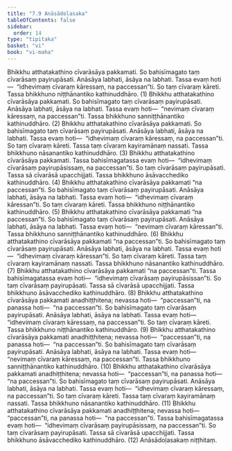 ```yaml
---
title: "7.9 Anāsādoḷasaka"
tableOfContents: false
sidebar:
  order: 14
type: "tipitaka"
basket: "vi"
book: "vi-maha"
---
```



<DynamicBreadcrumb />

<Division number="318" book="vi-maha">

<Paragraph number="1469" book="vi-maha">
Bhikkhu atthatakathino cīvarāsāya pakkamati. So bahisīmagato taṃ cīvarāsaṃ payirupāsati. Anāsāya labhati, āsāya na labhati. Tassa evaṃ hoti—  “idhevimaṃ cīvaraṃ kāressaṃ, na paccessan”ti. So taṃ cīvaraṃ kāreti. Tassa bhikkhuno niṭṭhānantiko kathinuddhāro. (1)
</Paragraph>

<Paragraph number="1470" book="vi-maha">
Bhikkhu atthatakathino cīvarāsāya pakkamati. So bahisīmagato taṃ cīvarāsaṃ payirupāsati. Anāsāya labhati, āsāya na labhati. Tassa evaṃ hoti—  “nevimaṃ cīvaraṃ kāressaṃ, na paccessan”ti. Tassa bhikkhuno sanniṭṭhānantiko kathinuddhāro. (2)
</Paragraph>

<Paragraph number="1471" book="vi-maha">
Bhikkhu atthatakathino cīvarāsāya pakkamati. So bahisīmagato taṃ cīvarāsaṃ payirupāsati. Anāsāya labhati, āsāya na labhati. Tassa evaṃ hoti—  “idhevimaṃ cīvaraṃ kāressaṃ, na paccessan”ti. So taṃ cīvaraṃ kāreti. Tassa taṃ cīvaraṃ kayiramānaṃ nassati. Tassa bhikkhuno nāsanantiko kathinuddhāro. (3)
</Paragraph>

<Paragraph number="1472" book="vi-maha">
Bhikkhu atthatakathino cīvarāsāya pakkamati. Tassa bahisīmagatassa evaṃ hoti—  “idhevimaṃ cīvarāsaṃ payirupāsissaṃ, na paccessan”ti. So taṃ cīvarāsaṃ payirupāsati. Tassa sā cīvarāsā upacchijjati. Tassa bhikkhuno āsāvacchediko kathinuddhāro. (4)
</Paragraph>

<Paragraph number="1473" book="vi-maha">
Bhikkhu atthatakathino cīvarāsāya pakkamati “na paccessan”ti. So bahisīmagato taṃ cīvarāsaṃ payirupāsati. Anāsāya labhati, āsāya na labhati. Tassa evaṃ hoti—  “idhevimaṃ cīvaraṃ kāressan”ti. So taṃ cīvaraṃ kāreti. Tassa bhikkhuno niṭṭhānantiko kathinuddhāro. (5)
</Paragraph>

<Paragraph number="1474" book="vi-maha">
Bhikkhu atthatakathino cīvarāsāya pakkamati “na paccessan”ti. So bahisīmagato taṃ cīvarāsaṃ payirupāsati. Anāsāya labhati, āsāya na labhati. Tassa evaṃ hoti—  “nevimaṃ cīvaraṃ kāressan”ti. Tassa bhikkhuno sanniṭṭhānantiko kathinuddhāro. (6)
</Paragraph>

<Paragraph number="1475" book="vi-maha">
Bhikkhu atthatakathino cīvarāsāya pakkamati “na paccessan”ti. So bahisīmagato taṃ cīvarāsaṃ payirupāsati. Anāsāya labhati, āsāya na labhati. Tassa evaṃ hoti—  “idhevimaṃ cīvaraṃ kāressan”ti. So taṃ cīvaraṃ kāreti. Tassa taṃ cīvaraṃ kayiramānaṃ nassati. Tassa bhikkhuno nāsanantiko kathinuddhāro. (7)
</Paragraph>

<Paragraph number="1476" book="vi-maha">
Bhikkhu atthatakathino cīvarāsāya pakkamati “na paccessan”ti. Tassa bahisīmagatassa evaṃ hoti—  “idhevimaṃ cīvarāsaṃ payirupāsissan”ti. So taṃ cīvarāsaṃ payirupāsati. Tassa sā cīvarāsā upacchijjati. Tassa bhikkhuno āsāvacchediko kathinuddhāro. (8)
</Paragraph>

<Paragraph number="1477" book="vi-maha">
Bhikkhu atthatakathino cīvarāsāya pakkamati anadhiṭṭhitena; nevassa hoti—  “paccessan”ti, na panassa hoti—  “na paccessan”ti. So bahisīmagato taṃ cīvarāsaṃ payirupāsati. Anāsāya labhati, āsāya na labhati. Tassa evaṃ hoti—  “idhevimaṃ cīvaraṃ kāressaṃ, na paccessan”ti. So taṃ cīvaraṃ kāreti. Tassa bhikkhuno niṭṭhānantiko kathinuddhāro. (9)
</Paragraph>

<Paragraph number="1478" book="vi-maha">
Bhikkhu atthatakathino cīvarāsāya pakkamati anadhiṭṭhitena; nevassa hoti—  “paccessan”ti, na panassa hoti—  “na paccessan”ti. So bahisīmagato taṃ cīvarāsaṃ payirupāsati. Anāsāya labhati, āsāya na labhati. Tassa evaṃ hoti—  “nevimaṃ cīvaraṃ kāressaṃ, na paccessan”ti. Tassa bhikkhuno sanniṭṭhānantiko kathinuddhāro. (10)
</Paragraph>

<Paragraph number="1479" book="vi-maha">
Bhikkhu atthatakathino cīvarāsāya pakkamati anadhiṭṭhitena; nevassa hoti—  “paccessan”ti, na panassa hoti—  “na paccessan”ti. So bahisīmagato taṃ cīvarāsaṃ payirupāsati. Anāsāya labhati, āsāya na labhati. Tassa evaṃ hoti—  “idhevimaṃ cīvaraṃ kāressaṃ, na paccessan”ti. So taṃ cīvaraṃ kāreti. Tassa taṃ cīvaraṃ kayiramānaṃ nassati. Tassa bhikkhuno nāsanantiko kathinuddhāro. (11)
</Paragraph>

<Paragraph number="1480" book="vi-maha">
Bhikkhu atthatakathino cīvarāsāya pakkamati anadhiṭṭhitena; nevassa hoti—  “paccessan”ti, na panassa hoti—  “na paccessan”ti. Tassa bahisīmagatassa evaṃ hoti—  “idhevimaṃ cīvarāsaṃ payirupāsissaṃ, na paccessan”ti. So taṃ cīvarāsaṃ payirupāsati. Tassa sā cīvarāsā upacchijjati. Tassa bhikkhuno āsāvacchediko kathinuddhāro. (12)

</Paragraph>
</Division>

<Paragraph number="1481" type="center" book="vi-maha">
Anāsādoḷasakaṃ niṭṭhitaṃ.
</Paragraph>